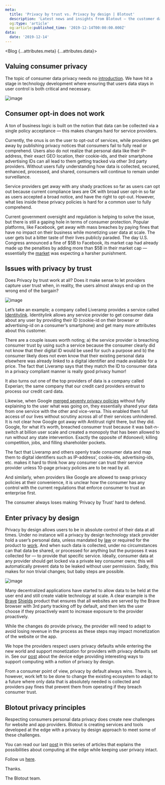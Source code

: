 ```yaml
---
meta:
  title: 'Privacy by trust vs. Privacy by design | Blotout'
  description: 'Latest news and insights from Blotout — the customer data platform reimagined for the trusted enterprise.'
  og:type: 'article'
  og:article:published_time: '2019-12-14T00:00:00.000Z'
data:
  date: '2019-12-14'
---
```



<Blog {...attributes.meta} {...attributes.data}>

## Valuing consumer privacy

The topic of consumer data privacy needs no [introduction](https://www.newyorker.com/magazine/2018/06/18/why-do-we-care-so-much-about-privacy). We have hit a stage in technology development where ensuring that users data stays in user control is both critical and necessary.

![image](/img/blog/quote.png)

## Consumer opt-in does not work

A ton of business logic is built on the notion that data can be collected via a single policy acceptance — this makes changes hard for service providers.

Currently, the onus is on the user to opt-out of services, while providers get away by publishing privacy notices that consumers fail to fully read or comprehend. Users also do not realize that personal data like their IP-address, their exact GEO location, their cookie-ids, and their smartphone advertising IDs can all lead to them getting tracked via other 3rd party providers. Without users fully understanding how data is collected, secured, enhanced, processed, and shared, consumers will continue to remain under surveillance.

Service providers get away with any shady practices so far as users can opt out because current compliance laws are OK with broad user opt-in so far as users accepted a broad notice, and have the right to opt-out. However, what lies inside these privacy policies is hard for a common user to fully comprehend.

Current government oversight and regulation is helping to solve the issue, but there is still a gaping hole in terms of consumer protection. Popular platforms, like Facebook, get away with mass breaches by paying fines that have no impact on their business while monetizing user data at scale. The user gets but a bitter taste of their lives publicly paraded. The day U.S. Congress announced a fine of $5B to Facebook, its market cap had already made up the penalties by adding more than $5B in their market cap — essentially the [market](https://www.adweek.com/digital/few-are-impressed-with-ftcs-record-fine-against-facebook/) was expecting a harsher punishment.

## Issues with privacy by trust

Does Privacy by trust work at all? Does it make sense to let providers capture user trust when, in reality, the users almost always end up on the wrong end of the bargain?

![image](/img/blog/quote1.png)

Let’s take an example; a company called Liveramp provides a service called [Identitylink](https://liveramp.com/blog/introducing-liveramp-identitylink/). Identitylink allows any service provider to get consumer data about any user by providing their ID (cookie-id on their browser or advertising-id on a consumer’s smartphone) and get many more attributes about this customer.

There are a couple issues worth noting; a) the service provider is breaching consumer trust by using such a service because the consumer clearly did not know that their digital ID would be used for such a purpose and b) the consumer likely does not even know that their existing personal data elsewhere was already linked to a digital identifier and made available for a price. The fact that Liveramp says that they match the ID to consumer data in a privacy compliant manner is really good privacy humor!

It also turns out one of the top providers of data is a company called Experian; the same company that our credit card providers entrust to process our credit card data.

Likewise, when Google [merged seventy privacy policies](https://privacyinternational.org/examples-abuse/2178/google-merges-privacy-policies-and-data-across-services) without fully explaining to the user what was going on, they essentially shared your data from one service with the other and vice-versa. This enabled them full access of our lives without scrutiny across all of their services unhindered. It is not clear how Google got away with Antitrust right there, but they did. Google, for what it’s worth, breached consumer trust because it was bait-n-switch at billion user scale and created a monopoly that has been allowed to run without any state intervention. Exactly the opposite of #donoevil; killing competition, jobs, and filling shareholder pockets.

The fact that Liveramp and others openly trade consumer data and map them to digital identifiers such as IP-address’, cookie-ids, advertising-ids, etc. makes it hard to think how any consumer can trust their service provider unless 10-page privacy policies are to be read by all.

And similarly, when providers like Google are allowed to swap privacy policies at their convenience, it is unclear how the consumer has any control with the current regulations that enforce consumer to trust an enterprise first.

The consumer always loses making ‘Privacy by Trust’ hard to defend.

## Enter privacy by design

Privacy by design allows users to be in absolute control of their data at all times. Under no instance will a privacy by design technology stack provider hold a user’s personal data, unless mandated by [law](https://en.wikipedia.org/wiki/Know_your_customer) or required for the product to [work](https://www.shopify.com/blog/shipping-and-fulfillment). And when such data is collected, under no circumstances can that data be shared, or processed for anything but the purposes it was collected for — to provide that specific service. Ideally, consumer data at any provider should get locked via a private key consumer owns; this will automatically prevent data to be leaked without user permission. Sadly, this makes for non trivial changes; but baby steps are possible.

![image](/img/blog/quote2.jpeg)

Many decentralized applications have started to allow data to be held at the user end and still create viable technology at scale. A clear example is the [Brave](https://brave.com/) [Shields](https://support.brave.com/hc/en-us/articles/360022973471-What-is-Shields-) product that ensures that all websites are served by the Brave browser with 3rd party tracking off by default, and then lets the user choose if they proactively want to increase exposure to the provider proactively.

While the changes do provide privacy, the provider will need to adapt to avoid losing revenue in the process as these steps may impact monetization of the website or the app.

We hope the providers respect users privacy defaults while entering the new world and support monetization for providers with privacy defaults set in. See our [post](/blog/privacy-has-muscle-at-the-device-edge) about the device edge providing interesting ways to support computing with a notion of privacy by design.

From a consumer point of view, privacy by default always wins. There is, however, work left to be done to change the existing ecosystem to adapt to a future where only data that is absolutely needed is collected and providers pay fines that prevent them from operating if they breach consumer trust.

## Blotout privacy principles

Respecting consumers personal data privacy does create new challenges for website and app providers. Blotout is creating services and tools developed at the edge with a privacy by design approach to meet some of these challenges.

You can read our last [post](/blog/privacy-has-muscle-at-the-device-edge) in this series of articles that explains the possibilities about computing at the edge while keeping user privacy intact.

Follow us [here](https://blotout.io/).

Thanks.

The Blotout team.

</Blog>

